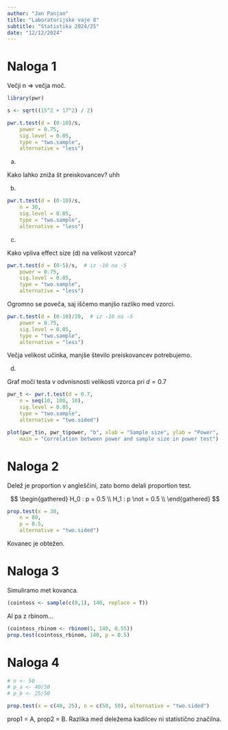 ```yaml
---
author: "Jan Panjan"
title: "Laboratorijske vaje 8"
subtitle: "Statistika 2024/25"
date: "12/12/2024"
---
```


# Naloga 1

Večji n => večja moč.

```r
library(pwr)

s <- sqrt((15^2 + 17^2) / 2)

pwr.t.test(d = (0-10)/s,
	power = 0.75,
	sig.level = 0.05,
	type = "two.sample",
	alternative = "less")
```

a) 

Kako lahko zniža št preiskovancev? uhh

b) 

```r
pwr.t.test(d = (0-10)/s,
	n = 30,
	sig.level = 0.05,
	type = "two.sample",
	alternative = "less")
```

c)

Kako vpliva effect size (d) na velikost vzorca?

```r
pwr.t.test(d = (0-5)/s,  # iz -10 na -5
	power = 0.75,
	sig.level = 0.05,
	type = "two.sample",
	alternative = "less")
```

Ogromno se poveča, saj iščemo manjšo razliko med vzorci.

```r
pwr.t.test(d = (0-10)/20,  # iz -10 na -5
	power = 0.75,
	sig.level = 0.05,
	type = "two.sample",
	alternative = "less")
```

Večja velikost učinka, manjše število preiskovancev potrebujemo.

d)

Graf moči testa v odvnisnosti velikosti vzorca pri $d = 0.7$

```r
pwr_t <- pwr.t.test(d = 0.7,
	n = seq(10, 100, 10),
	sig.level = 0.05,
	type = "two.sample",
	alternative = "two.sided")

plot(pwr_t$n, pwr_t$power, "b", xlab = "Sample size", ylab = "Power", 
	main = "Correlation between power and sample size in power test")
```

# Naloga 2

Delež je proportion v angleščini, zato bomo delali proportion test.

$$
\begin{gathered}
H_0 : p = 0.5 \\
H_1 : p \not = 0.5 \\
\end{gathered}
$$

```r
prop.test(x = 30, 
	n = 80, 
	p = 0.5, 
	alternative = "two.sided")
```

Kovanec je obtežen.

# Naloga 3

Simuliramo met kovanca.

```r
(cointoss <- sample(c(0,1), 140, replace = T))
```

Al pa z rbinom...

```r
(cointoss_rbinom <- rbinom(1, 140, 0.55))
prop.test(cointoss_rbinom, 140, p = 0.5)
```

# Naloga 4

```r
# n <- 50
# p_a <- 40/50
# p_b <- 25/50

prop.test(x = c(40, 25), n = c(50, 50), alternative = "two.sided")
```

prop1 = A, prop2 = B. Razlika med deležema kadilcev ni statistično
značilna.
